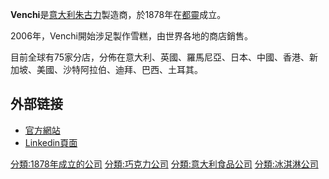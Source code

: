 {{unreferenced|time=2017-02-26T11:31:58+00:00}}
{{noteTA
|G1=Food
}}
{{Infobox company
| name             = Venchi
| logo = Venchi logo (2013).svg
| type             = [[上市公司|上市公司]]
| foundation       = 1878
| founder          = Silvano Venchi
| location_city    =[[庫內奧省|庫內奧省]][[皮埃蒙特大區|皮埃蒙特大區]][[卡斯泰萊托斯圖拉|卡斯泰萊托斯圖拉]]
| location_country = [[意大利|意大利]]
| locations        = 
| area_served      = 全世界
| key_people       = 
| industry         = [[巧克力|巧克力]]生產
| products         = [[巧克力|巧克力]]
| services         = 
| market cap       = 
| revenue          = € 38Mln (2011)
| operating_income = 
| net_income       = 
| assets           = 
| equity           = 
| owner            = 
| num_employees    = 51-200
| parent           = 
| divisions        = 
| subsid           = 
| homepage         = {{URL|http://www.venchi.com/}}
| footnotes        = 
| intl             = 
}}

'''Venchi'''是[[意大利|意大利]][[朱古力|朱古力]]製造商，於1878年在[[都靈|都靈]]成立。

2006年，Venchi開始涉足製作雪糕，由世界各地的商店銷售。

目前全球有75家分店，分佈在意大利、英國、羅馬尼亞、日本、中國、香港、新加坡、美國、沙特阿拉伯、迪拜、巴西、土耳其。

==外部链接==
*[http://www.venchi.it/en 官方網站] {{Wayback|url=http://www.venchi.it/en |date=20130805145321 }}
*[https://www.linkedin.com/company/ Linkedin頁面]

[[分類:1878年成立的公司|分類:1878年成立的公司]]
[[分類:巧克力公司|分類:巧克力公司]]
[[分類:意大利食品公司|分類:意大利食品公司]]
[[分類:冰淇淋公司|分類:冰淇淋公司]]
{{Italy-stub}}